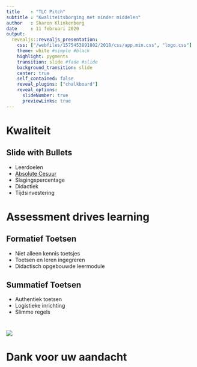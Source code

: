 ```yaml
---
title    : "TLC Pitch"
subtitle : "Kwaliteitsborging met minder middelen" 
author   : Sharon Klinkenberg
date     : 11 februari 2020
output: 
  revealjs::revealjs_presentation:
    css: ["/webfiles/1575453891802/2018/css/app.min.css", "logo.css"]
    theme: white #simple #black
    highlight: pygments
    transition: slide #fade #slide
    background_transition: slide
    center: true
    self_contained: false
    reveal_plugins: ["chalkboard"]
    reveal_options:
      slideNumber: true
      previewLinks: true
---
```


# Kwaliteit {data-background=#BC0031}

## Slide with Bullets

* Leerdoelen
* [Absolute Cesuur](https://www.toetsen-examineren.nl/toetskwaliteit/de-absolute-cesuur/)
* Slagingspercentage
* Didactiek
* Tijdsinvestering

# Assessment drives learning {data-background=#BC0031}

## Formatief Toetsen 

* Niet alleen kennis toetsjes
* Toetsen en leren ingegreren
* Didactisch opgebouwde leermodule

## Summatief Toetsen

* Authentiek toetsen
* Logistieke inrichting
* Slimme regels

# {data-background=#BC0031}

<img src="images/Kwalitatief_goed_onderwijs.jpg">


## {data-background-iframe="https://padlet.com/s_klinkenberg1/bkosselu8lcd"}

# Dank voor uw aandacht {data-background=#BC0031}